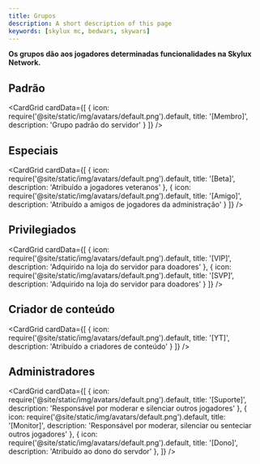 ```yaml
---
title: Grupos
description: A short description of this page
keywords: [skylux mc, bedwars, skywars]
---
```



**Os grupos dão aos jogadores determinadas funcionalidades na Skylux Network.**

## Padrão

<CardGrid
  cardData={[
    {
      icon: require('@site/static/img/avatars/default.png').default,
      title: '[Membro]',
      description: 'Grupo padrão do servidor'
    }
  ]}
/>

## Especiais

<CardGrid
  cardData={[
    {
      icon: require('@site/static/img/avatars/default.png').default,
      title: '[Beta]',
      description: 'Atribuído a jogadores veteranos'
    },
    {
      icon: require('@site/static/img/avatars/default.png').default,
      title: '[Amigo]',
      description: 'Atribuído a amigos de jogadores da administração'
    }
  ]}
/>

## Privilegiados

<CardGrid
  cardData={[
    {
      icon: require('@site/static/img/avatars/default.png').default,
      title: '[VIP]',
      description: 'Adquirido na loja do servidor para doadores'
    },
    {
      icon: require('@site/static/img/avatars/default.png').default,
      title: '[SVP]',
      description: 'Adquirido na loja do servidor para doadores'
    }
  ]}
/>

## Criador de conteúdo

<CardGrid
  cardData={[
    {
      icon: require('@site/static/img/avatars/default.png').default,
      title: '[YT]',
      description: 'Atribuído a criadores de conteúdo'
    }
  ]}
/>

## Administradores

<CardGrid
  cardData={[
    {
      icon: require('@site/static/img/avatars/default.png').default,
      title: '[Suporte]',
      description: 'Responsável por moderar e silenciar outros jogadores'
    },
    {
      icon: require('@site/static/img/avatars/default.png').default,
      title: '[Monitor]',
      description: 'Responsável por moderar, silenciar ou senteciar outros jogadores'
    },
    {
      icon: require('@site/static/img/avatars/default.png').default,
      title: '[Dono]',
      description: 'Atribuído ao dono do servdor'
    },
  ]}
/>